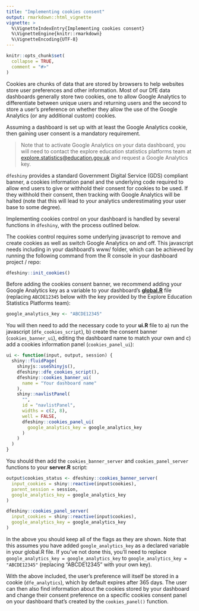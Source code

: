 ```yaml
---
title: "Implementing cookies consent"
output: rmarkdown::html_vignette
vignette: >
  %\VignetteIndexEntry{Implementing cookies consent}
  %\VignetteEngine{knitr::rmarkdown}
  %\VignetteEncoding{UTF-8}
---
```


```r
knitr::opts_chunk$set(
  collapse = TRUE,
  comment = "#>"
)
```

Cookies are chunks of data that are stored by browsers to help websites store 
user preferences and other information. Most of our DfE data dashboards 
generally store two cookies, one to allow Google Analytics to differentiate 
between unique users and returning users and the second to store a user's 
preference on whether they allow the use of the Google Analytics (or any 
additional custom) cookies.

Assuming a dashboard is set up with at least the Google Analytics cookie, then 
gaining user consent is a mandatory requirement.

> Note that to activate Google Analytics on your data dashboard, you will need 
to contact the explore education statistics platforms team at 
[explore.statistics@education.gov.uk](mailto:explore.statistics@education.gov.uk) and request a Google Analytics key.

`dfeshiny` provides a standard Government Digital Service (GDS) compliant 
banner, a cookies information panel and the underlying code required to allow end 
users to give or withhold their consent for cookies to be used. If they withhold 
their consent, then tracking with Google Analytics will be halted (note that 
this will lead to your analytics underestimating your user base to some degree).

Implementing cookies control on your dashboard is handled by several functions 
in `dfeshiny`, with the process outlined below.

The cookies control requires some underlying javascript to remove and create 
cookies as well as switch Google Analytics on and off. This javascript needs 
including in your dashboard's www/ folder, which can be achieved by running the 
following command from the R console in your dashboard project / repo:

```r
dfeshiny::init_cookies()
```

Before adding the cookies consent banner, we recommend adding your Google 
Analytics key as a variable to your dashboard's **[global.R](https://github.com/dfe-analytical-services/dfeshiny/blob/tests/test_dashboard/global.R)**
file (replacing `ABCDE12345` below with the key provided by the Explore Education Statistics Platforms team):

```r
google_analytics_key <- "ABCDE12345"
```

You will then need to add the necessary code to your **ui.R** file to a) run the 
javascript (`dfe_cookies_script`), b) create the consent banner 
(`cookies_banner_ui`), editing the dashboard name to match your own and c) add a cookies information panel 
(`cookies_panel_ui`):


```r
ui <- function(input, output, session) {
  shiny::fluidPage(
    shinyjs::useShinyjs(),
    dfeshiny::dfe_cookies_script(),
    dfeshiny::cookies_banner_ui(
      name = "Your dashboard name"
    ),
    shiny::navlistPanel(
      "",
      id = "navlistPanel",
      widths = c(2, 8),
      well = FALSE,
      dfeshiny::cookies_panel_ui(
        google_analytics_key = google_analytics_key
      )
    )
  )
}
```

You should then add the `cookies_banner_server` and `cookies_panel_server` 
functions to your **server.R** script:

```r
output$cookies_status <- dfeshiny::cookies_banner_server(
  input_cookies = shiny::reactive(input$cookies),
  parent_session = session,
  google_analytics_key = google_analytics_key
)

dfeshiny::cookies_panel_server(
  input_cookies = shiny::reactive(input$cookies),
  google_analytics_key = google_analytics_key
)
```

In the above you should keep all of the flags as they are shown. Note that this 
assumes you have added `google_analytics_key` as a declared variable in your 
global.R file. If you've not done this, you'll need to replace 
`google_analytics_key = google_analytics_key` to 
`google_analytics_key = "ABCDE12345"` (replacing "ABCDE12345" with your own 
key).

With the above included, the user's preference will itself be stored in a
cookie (`dfe_analytics`), which by default expires after 365 days. The user can
then also find information about the cookies stored by your dashboard and change 
their consent preference on a specific cookies consent panel on your dashboard 
that's created by the `cookies_panel()` function.
